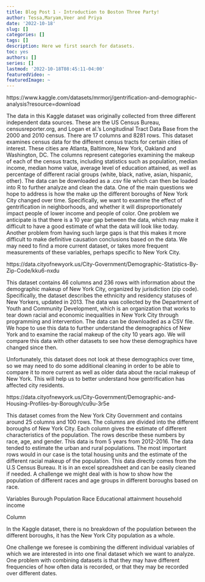 ```yaml
---
title: Blog Post 1 - Introduction to Boston Three Party! 
author: Tessa,Maryam,Veer and Priya 
date: '2022-10-18'
slug: []
categories: []
tags: []
description: Here we first search for datasets.
toc: yes
authors: []
series: []
lastmod: '2022-10-18T08:45:11-04:00'
featuredVideo: ~
featuredImage: ~
---
```



https://www.kaggle.com/datasets/mrmorj/gentrification-and-demographic-analysis?resource=download

The data in this Kaggle dataset was originally collected from three different independent data sources. These are the US Census Bureau, censusreporter.org, and Logan et al.’s Longitudinal Tract Data Base from the 2000 and 2010 census. There are 17 columns and 8281 rows. This dataset examines census data for the different census tracts for certain cities of interest. These cities are Atlanta, Baltimore, New York, Oakland and Washington, DC. The columns represent categories examining the makeup of each of the census tracts, including statistics such as population, median income, median home value, average level of education attained, as well as percentage of different racial groups (white, black, native, asian, hispanic, other). The data can be downloaded as a .csv file which can then be loaded into R to further analyze and clean the data. One of the main questions we hope to address is how the make up the different boroughs of New York City changed over time. Specifically, we want to examine the effect of gentrification in neighborhoods, and whether it will disproportionately impact people of lower income and people of color. One problem we anticipate is that there is a 10 year gap between the data, which may make it difficult to have a good estimate of what the data will look like today. Another problem from having such large gaps is that this makes it more difficult to make definitive causation conclusions based on the data. We may need to find a more current dataset, or takes more frequent measurements of these variables, perhaps specific to New York City. 




https://data.cityofnewyork.us/City-Government/Demographic-Statistics-By-Zip-Code/kku6-nxdu

This dataset contains 46 columns and 236 rows with information about the demographic makeup of New York City, organized by jurisdiction (zip code). Specifically, the dataset describes the ethnicity and residency statuses of New Yorkers, updated in 2013. The data was collected by the Department of Youth and Community Development, which is an organization that works to tear down racial and economic inequalities in New York City through programming and intervention. The data can be downloaded as a CSV file. We hope to use this data to further understand the demographics of New York and to examine the racial makeup of the city 10 years ago. We will compare this data with other datasets to see how these demographics have changed since then.

Unfortunately, this dataset does not look at these demographics over time, so we may need to do some additional cleaning in order to be able to compare it to more current as well as older data about the racial makeup of New York. This will help us to better understand how gentrification has affected city residents.



https://data.cityofnewyork.us/City-Government/Demographic-and-Housing-Profiles-by-Borough/cu9u-3r5e 

This dataset comes from the New York City Government and contains around 25 columns and 100 rows. The columns are divided into the different boroughs of New York City. Each column gives the estimate of different characteristics of the population. The rows describe these numbers by race, age, and gender. This data is from 5 years from 2012-2016. The data tended to estimate the urban and rural populations. The most important rows would in our case is the total housing units and the estimate of the different racial makeup of the population. This data directly comes from the U.S Census Bureau. It is in an excel spreadsheet and can be easily cleaned if needed. A challenge we might deal with is how to show how the population of different races and age groups in different boroughs based on race.




Variables
Burough
Population
Race
Educational attainment
household income

Column 

In the Kaggle dataset, there is no breakdown of the population between the different boroughs, it has the New York City population as a whole. 

One challenge we foresee is combining the different individual variables of which we are interested in into one final dataset which we want to analyze. One problem with combining datasets is that they may have different frequencies of how often data is recorded, or that they may be recorded over different dates. 




